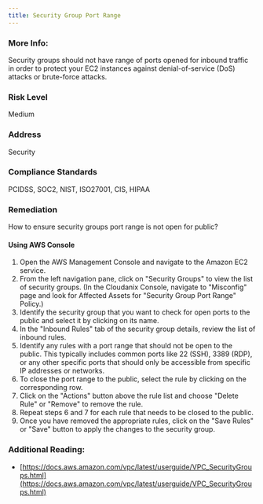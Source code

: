```yaml
---
title: Security Group Port Range
---
```


### More Info:

Security groups should not have range of ports opened for inbound traffic in order to protect your EC2 instances against denial-of-service (DoS) attacks or brute-force attacks.

### Risk Level

Medium

### Address

Security

### Compliance Standards

PCIDSS, SOC2, NIST, ISO27001, CIS, HIPAA

### Remediation

How to ensure security groups port range is not open for public?

#### Using AWS Console

1. Open the AWS Management Console and navigate to the Amazon EC2 service.
2. From the left navigation pane, click on "Security Groups" to view the list of security groups.
    (In the Cloudanix Console, navigate to "Misconfig" page and look for Affected Assets for "Security Group Port Range" Policy.)
3. Identify the security group that you want to check for open ports to the public and select it by clicking on its name.
4. In the "Inbound Rules" tab of the security group details, review the list of inbound rules.
5. Identify any rules with a port range that should not be open to the public. This typically includes common ports like 22 (SSH), 3389 (RDP), or any other specific ports that should only be accessible from specific IP addresses or networks.
6. To close the port range to the public, select the rule by clicking on the corresponding row.
7. Click on the "Actions" button above the rule list and choose "Delete Rule" or "Remove" to remove the rule.
8. Repeat steps 6 and 7 for each rule that needs to be closed to the public.
9. Once you have removed the appropriate rules, click on the "Save Rules" or "Save" button to apply the changes to the security group.

### Additional Reading:

- [https://docs.aws.amazon.com/vpc/latest/userguide/VPC_SecurityGroups.html](https://docs.aws.amazon.com/vpc/latest/userguide/VPC_SecurityGroups.html)
